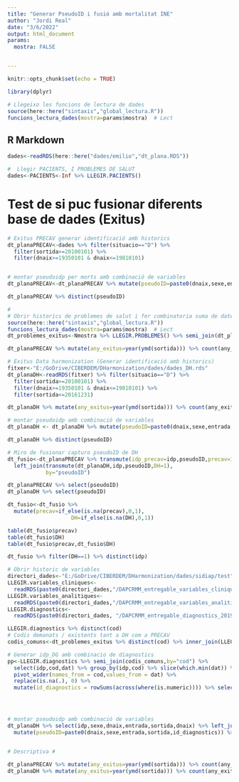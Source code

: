 ```yaml
---
title: "Generar PseudoID i fusió amb mortalitat INE"
author: "Jordi Real"
date: "3/6/2022"
output: html_document
params: 
  mostra: FALSE


---
```


```r
knitr::opts_chunk$set(echo = TRUE)

library(dplyr)

# Llegeixo les funcions de lectura de dades
source(here::here("sintaxis","global_lectura.R"))
funcions_lectura_dades(mostra=params$mostra)  # Lect


```

## R Markdown


```r


dades<-readRDS(here::here("dades/emilio","dt_plana.RDS"))

#  Llegir PACIENTS, I PROBLEMES DE SALUT
dades<-PACIENTS<-Inf %>% LLEGIR.PACIENTS()


```


# Test de si puc fusionar diferents base de dades (Exitus)

```r
# Exitus PRECAV generar identificació amb historics
dt_planaPRECAV<-dades %>% filter(situacio=="D") %>% 
  filter(sortida>=20100101) %>% 
  filter(dnaix>=19350101 & dnaix<=19810101) 


# montar pseudoidp per morts amb combinació de variables
dt_planaPRECAV<-dt_planaPRECAV %>% mutate(pseudoID=paste0(dnaix,sexe,entrada,sortida)) 

dt_planaPRECAV %>% distinct(pseudoID)

#
# Obrir historics de problemes de salut i fer combinatoria suma de dates de codis mes prevalents
source(here::here("sintaxis","global_lectura.R"))
funcions_lectura_dades(mostra=params$mostra)  # Lect
dt_problemes_exitus<-Nmostra %>% LLEGIR.PROBLEMES() %>% semi_join(dt_planaPRECAV,by="idp")

dt_planaPRECAV %>% mutate(any_exitus=year(ymd(sortida))) %>% count(any_exitus)


```

```r
# Exitus Data harmonization (Generar identificació amb historics)
fitxer<-"E:/GoDrive/CIBERDEM/DHarmonization/dades/dades_DH.rds"
dt_planaDH<-readRDS(fitxer) %>% filter(situacio=="D") %>% 
  filter(sortida>=20100101) %>% 
  filter(dnaix>=19350101 & dnaix<=19810101) %>% 
  filter(sortida<=20161231)

dt_planaDH %>% mutate(any_exitus=year(ymd(sortida))) %>% count(any_exitus)

# montar pseudoidp amb combinació de variables
dt_planaDH <- dt_planaDH %>% mutate(pseudoID=paste0(dnaix,sexe,entrada,sortida)) 

dt_planaDH %>% distinct(pseudoID)

# Miro de fusionar capturo pseudoID de DH 
dt_fusio<-dt_planaPRECAV %>% transmute(idp_precav=idp,pseudoID,precav=1)%>% 
  left_join(transmute(dt_planaDH,idp,pseudoID,DH=1),
            by="pseudoID")

dt_planaPRECAV %>% select(pseudoID)
dt_planaDH %>% select(pseudoID)

dt_fusio<-dt_fusio %>% 
  mutate(precav=if_else(is.na(precav),0,1),
                    DH=if_else(is.na(DH),0,1))

table(dt_fusio$precav)
table(dt_fusio$DH)
table(dt_fusio$precav,dt_fusio$DH)

dt_fusio %>% filter(DH==1) %>% distinct(idp)

```


```r

# Obrir historic de variables 
directori_dades<-"E:/GoDrive/CIBERDEM/DHarmonization/dades/sidiap/test"
LLEGIR.variables_cliniques<-
  readRDS(paste0(directori_dades,"/DAPCRMM_entregable_variables_cliniques_20190926_103409.rds")) %>% semi_join(dt_planaDH,by="idp")
LLEGIR.variables_analitiques<-
  readRDS(paste0(directori_dades,"/DAPCRMM_entregable_variables_analitiques_20190926_103409.rds")) %>% semi_join(dt_planaDH,by="idp")
LLEGIR.diagnostics<-
  readRDS(paste0(directori_dades, "/DAPCRMM_entregable_diagnostics_20190926_103409.rds")) %>% semi_join(dt_planaDH,by="idp")

LLEGIR.diagnostics %>% distinct(cod)
# Codis demanats / existents tant a DH com a PRECAV
codis_comuns<-dt_problemes_exitus %>% distinct(cod) %>% inner_join(LLEGIR.diagnostics %>% distinct(cod)) 

# Generar idp_DG amb combinacio de diagnostics
pp<-LLEGIR.diagnostics %>% semi_join(codis_comuns,by="cod") %>% 
  select(idp,cod,dat) %>% group_by(idp,cod) %>% slice(which.min(dat)) %>% ungroup() %>% 
  pivot_wider(names_from = cod,values_from = dat) %>% 
  replace(is.na(.), 0) %>% 
  mutate(id_diagnostics = rowSums(across(where(is.numeric)))) %>% select(idp,id_diagnostics)




# montar pseudoidp amb combinació de variables
dt_planaDH %>% select(idp,sexe,dnaix,entrada,sortida,dnaix) %>% left_join(pp) %>% replace(is.na(.), 0) %>% 
  mutate(pseudoID=paste0(dnaix,sexe,entrada,sortida,id_diagnostics)) %>% distinct(pseudoID)


# Descriptiva #

dt_planaPRECAV %>% mutate(any_exitus=year(ymd(sortida))) %>% count(any_exitus)
dt_planaDH %>% mutate(any_exitus=year(ymd(sortida))) %>% count(any_exitus)




```

